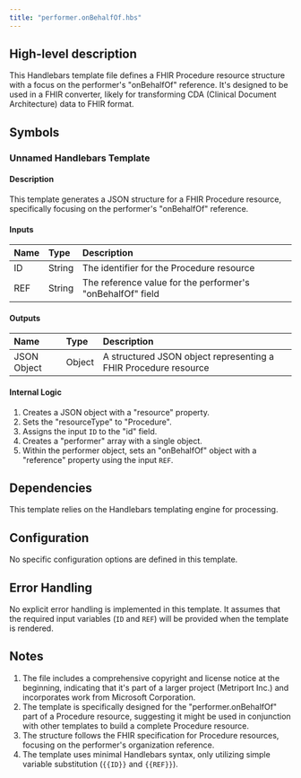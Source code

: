 ```yaml
---
title: "performer.onBehalfOf.hbs"
---
```


## High-level description
This Handlebars template file defines a FHIR Procedure resource structure with a focus on the performer's "onBehalfOf" reference. It's designed to be used in a FHIR converter, likely for transforming CDA (Clinical Document Architecture) data to FHIR format.

## Symbols

### Unnamed Handlebars Template
#### Description
This template generates a JSON structure for a FHIR Procedure resource, specifically focusing on the performer's "onBehalfOf" reference.

#### Inputs
| Name | Type | Description |
|:-----|:-----|:------------|
| ID   | String | The identifier for the Procedure resource |
| REF  | String | The reference value for the performer's "onBehalfOf" field |

#### Outputs
| Name | Type | Description |
|:-----|:-----|:------------|
| JSON Object | Object | A structured JSON object representing a FHIR Procedure resource |

#### Internal Logic
1. Creates a JSON object with a "resource" property.
2. Sets the "resourceType" to "Procedure".
3. Assigns the input `ID` to the "id" field.
4. Creates a "performer" array with a single object.
5. Within the performer object, sets an "onBehalfOf" object with a "reference" property using the input `REF`.

## Dependencies
This template relies on the Handlebars templating engine for processing.

## Configuration
No specific configuration options are defined in this template.

## Error Handling
No explicit error handling is implemented in this template. It assumes that the required input variables (`ID` and `REF`) will be provided when the template is rendered.

## Notes
1. The file includes a comprehensive copyright and license notice at the beginning, indicating that it's part of a larger project (Metriport Inc.) and incorporates work from Microsoft Corporation.
2. The template is specifically designed for the "performer.onBehalfOf" part of a Procedure resource, suggesting it might be used in conjunction with other templates to build a complete Procedure resource.
3. The structure follows the FHIR specification for Procedure resources, focusing on the performer's organization reference.
4. The template uses minimal Handlebars syntax, only utilizing simple variable substitution (`{{ID}}` and `{{REF}}`).